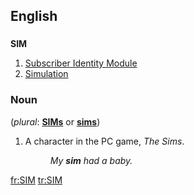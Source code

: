 ==English==
==={{acronym}}===
'''SIM'''

#[[Subscriber Identity Module]]
#[[Simulation]]

===Noun===
(''plural'': '''[[SIMs]]''' or '''[[sims]]''')
#A character in the PC game, ''The Sims''.
#:''My '''sim''' had a baby.''

[[fr:SIM]]
[[tr:SIM]]